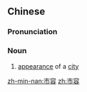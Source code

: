 ==Chinese==
{{zh-forms}}

===Pronunciation===
{{zh-pron
|m=shìróng
|c=si5 jung4
|mn=qz:chhǐ-iông/tw,xm,zz:chhī-iông
|cat=n
}}

===Noun===
{{zh-noun}}

# [[appearance]] of a [[city]]

[[zh-min-nan:市容]]
[[zh:市容]]